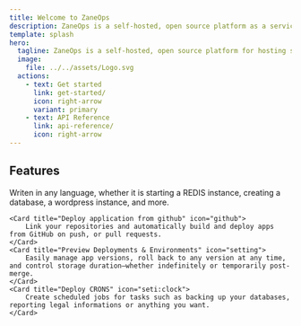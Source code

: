 ```yaml
---
title: Welcome to ZaneOps
description: ZaneOps is a self-hosted, open source platform as a service for hosting static sites, web apps, databases, CRONS, Workers using docker swarm as the engine.
template: splash
hero:
  tagline: ZaneOps is a self-hosted, open source platform for hosting static sites, web apps, databases, CRONS, Workers using docker swarm as the engine.
  image:
    file: ../../assets/Logo.svg
  actions:
    - text: Get started
      link: get-started/
      icon: right-arrow
      variant: primary
    - text: API Reference
      link: api-reference/
      icon: right-arrow
---
```



## Features

<CardGrid stagger>
	<Card title="Deploy services" icon="seti:docker">
		Writen in any language, whether it is starting a REDIS instance, creating a database, a wordpress instance, and more.
	</Card>

	<Card title="Deploy application from github" icon="github">
		Link your repositories and automatically build and deploy apps from GitHub on push, or pull requests.
	</Card>
	<Card title="Preview Deployments & Environments" icon="setting">
		Easily manage app versions, roll back to any version at any time, and control storage duration—whether indefinitely or temporarily post-merge.
	</Card>
	<Card title="Deploy CRONS" icon="seti:clock">
		Create scheduled jobs for tasks such as backing up your databases, reporting legal informations or anything you want.
	</Card>
</CardGrid>
